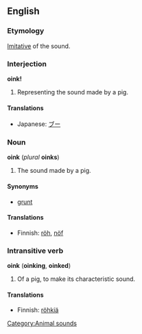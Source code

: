 ==English==
===Etymology===
[[Imitative]] of the sound.

===Interjection===
'''oink!'''

#Representing the sound made by a pig.


====Translations====
*Japanese: [[ブー]]

===Noun===
'''oink''' (''plural'' '''oinks''')

#The sound made by a pig.

====Synonyms====
*[[grunt]]

====Translations====
*Finnish: [[röh#Finnish|röh]], [[nöf#Finnish|nöf]]

===Intransitive verb===
'''oink''' ('''oinking''', '''oinked''')

#Of a pig, to make its characteristic sound.

====Translations====
*Finnish: [[röhkiä#Finnish|röhkiä]]
[[Category:Animal sounds]]